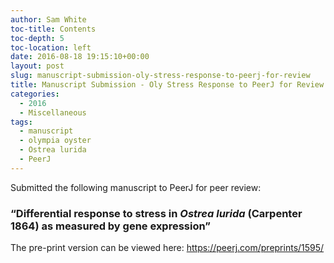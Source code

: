```yaml
---
author: Sam White
toc-title: Contents
toc-depth: 5
toc-location: left
date: 2016-08-18 19:15:10+00:00
layout: post
slug: manuscript-submission-oly-stress-response-to-peerj-for-review
title: Manuscript Submission - Oly Stress Response to PeerJ for Review
categories:
  - 2016
  - Miscellaneous
tags:
  - manuscript
  - olympia oyster
  - Ostrea lurida
  - PeerJ
---
```


Submitted the following manuscript to PeerJ for peer review:





### "Differential response to stress in _Ostrea lurida _(Carpenter 1864) as measured by gene expression"





The pre-print version can be viewed here: [https://peerj.com/preprints/1595/](https://peerj.com/preprints/1595/)

